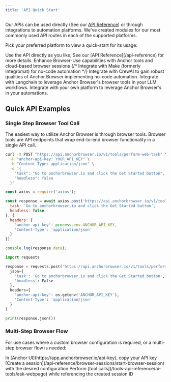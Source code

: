 ```yaml
---
title: 'API Quick Start'
---
```


Our APIs can be used directly (See our [API Reference](/api-reference)) or through integrations to automation platforms. We've created modules for our most commonly used API routes in each of the supported platforms.

Pick your preferred platform to view a quick-start for its usage:

<CardGroup cols={2}>
  <Card
    title="Direct API Usage"
    icon="code"
    href="/api-reference"
  >
    Use the API directly as you like, See our [API Reference](/api-reference) for more details.
  </Card>
  <Card
    title="Browser-use Integration"
    icon="atom-simple"
    href="/integrations/browser-use"
  >
    Enhance Browser-Use capabilities with Anchor tools and cloud-based browser sessions
  </Card>
  {/* <Card
    title="Make Integration"
    icon="grid-round-2-plus"
    href="/integrations/make"
  >
    Integrate with Make (formerly Integromat) for no-code automation
  </Card> */}
  <Card
    title="CrewAI Integration"
    icon="people-group"
    href="/integrations/crewai"
  >
    Integrate with CrewAI to gain robust qualities of Anchor Browser implementing no-code automation.
  </Card>
   <Card
    title="Langchain Integration"
    icon="crow"
    href="/integrations/langchain"
  >
    Integrate with Langchain to leverage Anchor Browser's browser tools in your LLM workflows.
  </Card>
  <Card
    title="Custom Integration"
    icon="palette"
    href="/integrations/custom"
  >
    Integrate with your own platform to leverage Anchor Browser's in your automations.
  </Card>
</CardGroup>

## Quick API Examples

### Single Step Browser Tool Call

The easiest way to utilize Anchor Browser is through browser tools. Browser tools are API endpoints that wrap end-to-end browser functionality in a single API call.

<CodeGroup>

```bash curl
curl -X POST "https://api.anchorbrowser.io/v1/tools/perform-web-task" \
  -H "anchor-api-key: YOUR_API_KEY" \
  -H "Content-Type: application/json" \
  -d '{
    "task": "Go to anchorbrowser.io and click the Get Started button",
    "headless": false
  }'
```

```javascript node.js
const axios = require('axios');

const response = await axios.post('https://api.anchorbrowser.io/v1/tools/perform-web-task', {
  task: 'Go to anchorbrowser.io and click the Get Started button',
  headless: false
}, {
  headers: {
    'anchor-api-key': process.env.ANCHOR_API_KEY,
    'Content-Type': 'application/json'
  }
});

console.log(response.data);
```

```python python
import requests

response = requests.post('https://api.anchorbrowser.io/v1/tools/perform-web-task', 
  json={
    'task': 'Go to anchorbrowser.io and click the Get Started button',
    'headless': False
  },
  headers={
    'anchor-api-key': os.getenv('ANCHOR_API_KEY'),
    'Content-Type': 'application/json'
  }
)

print(response.json())
```

</CodeGroup>

### Multi-Step Browser Flow

For use cases where a custom browser configuration is required, or a multi-step browser flow is needed:

<Steps>
<Step title="Fetch API Key">
In [Anchor UI](https://app.anchorbrowser.io/api-key), copy your API key
</Step>
<Step title="Create a session">
[Create a session](/api-reference/browser-sessions/start-browser-session) with the desired configuration
</Step>
<Step title="Use tools on the created session">
Perform [tool calls](/tools-api-reference/ai-tools/ask-webpage) while referencing the created session ID
</Step>
</Steps>